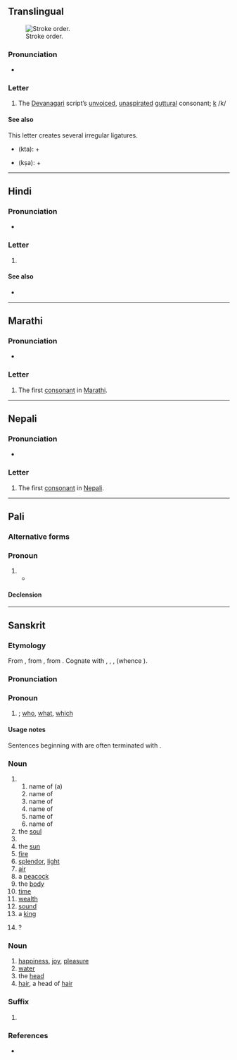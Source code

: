 {{also|क़kalpana}}
{{character info}}

==Translingual==
[[File:Deva-क-order.gif|thumb|Stroke order.]]

===Pronunciation===
* {{IPA|mul|/kə/}}

===Letter===
{{mul-Deva|ka}}

# The [[Devanagari]] script’s [[unvoiced]], [[unaspirated]] [[guttural]] consonant; [[k]] /k/

====See also====
This letter creates several irregular ligatures.
* {{l|hi|क्त|sc=Deva}} (kta): {{lang|mul|sc=Deva|क}} + {{l|mul|sc=Deva|त}}
* {{l|hi|क्ष|sc=Deva}} (kṣa): {{lang|mul|sc=Deva|क}} + {{l|mul|sc=Deva|ष}}

----

==Hindi==

===Pronunciation===
* {{hi-IPA|क.}}

===Letter===
{{head|hi|letter}}

# {{n-g|the first [[consonant]] in [[Hindi]]}}

====See also====
* {{list:Devanagari script letters/hi}}

----

==Marathi==

===Pronunciation===
* {{IPA|mr|/kə/}}

===Letter===
{{head|mr|letter}}

# The first [[consonant]] in [[Marathi]].

----

==Nepali==

===Pronunciation===
* {{ne-IPA}}

===Letter===
{{head|ne|letter}}

# The first [[consonant]] in [[Nepali]].

----

==Pali==

===Alternative forms===
{{pi-alt|Latn=ka}}

===Pronoun===
{{head|pi|pronoun|cat2=interrogative pronouns}}

# {{pi-sc|Deva|ka}}
#* {{RQ:pi:Kaccayano quote|2|anena|4}}

====Declension====
{{pi-decl-noun|g=m|novoc=yes
|dats_mod=replace|dats=कस्स|dats2=किस्स
|abls_mod=replace|abls=कस्मा|abls2=किस्मा
|gens=किस्स
|locs_mod=replace|locs=कस्मिं|locs2=कम्हि|locs3=किस्मिं|locs4=किम्हि
|nomp_mod=replace|nomp=के
|datp_mod=replace|datp=केसं|datp2=केसानं
|genp_mod=replace|genp=केसं|genp2=केसानं
}}
{{pi-decl-noun|का|g=f|novoc=yes
|dats=कस्सा
|gens=कस्सा
|datp_mod=replace|datp=कासं|datp2=कासानं
|genp_mod=replace|genp=कासं|genp2=कासानं
}}
{{pi-decl-noun|g=n|novoc=yes
|noms_mod=replace|noms=किं
|accs_mod=replace|accs=किं
|dats_mod=replace|dats=कस्स|dats2=किस्स
|abls_mod=replace|abls=कस्मा|abls2=किस्मा
|gens=किस्स
|locs_mod=replace|locs=कस्मिं|locs2=कम्हि|locs3=किस्मिं|locs4=किम्हि
|datp_mod=replace|datp=केसं|datp2=केसानं
|genp_mod=replace|genp=केसं|genp2=केसानं
}}

----

==Sanskrit==

===Etymology===
From {{inh|sa|inc-pro|*kás}}, from {{inh|sa|iir-pro|*kás}}, from {{inh|sa|ine-pro|*kʷós}}. Cognate with {{cog|ae|𐬐𐬀}}, {{cog|grc|ποῖος}}, {{cog|la|quis}}, {{cog|ang|hwā}} (whence {{cog|en|who}}).

===Pronunciation===
{{sa-IPA}}
{{sa-IPA|a=1}}

===Pronoun===
{{head|sa|tr=ká|pronoun}}

# {{n-g|interrogative pronoun}}; [[who]], [[what]], [[which]]
#: {{ux|sa|सः '''कः'''?|'''Who''' is he?|inline=y}}
#: {{ux|sa|एषः '''कः'''?|'''What''' is this?|inline=y}}

====Usage notes====
Sentences beginning with {{m|sa|क}} are often terminated with {{m|sa|इति}}.

===Noun===
{{sa-noun|g=m}}

# {{n-g|a name}}
## name of (a) {{m|sa|प्रजापति}}
## name of {{m|sa|ब्रह्मन्}}
## name of {{m|sa|दक्ष}}
## name of {{m|sa|विष्णु}}
## name of {{m|sa|यम}}
## name of {{m|sa|गरुड}}
# the [[soul]]
# {{n-g|a particular [[comet]]}}
# the [[sun]]
# [[fire]]
# [[splendor]], [[light]]
# [[air]]
# a [[peacock]]
# the [[body]]
# [[time]]
# [[wealth]]
# [[sound]]
# a [[king]]
# {{synonym of|sa|काम-ग्रन्थि}}?

===Noun===
{{sa-noun|g=n}}

# [[happiness]], [[joy]], [[pleasure]]
# [[water]]
# the [[head]]
# [[hair]], a head of [[hair]]

===Suffix===
{{head|sa|suffix}}

# {{n-g|an [[adjective]]-forming {{m|sa|तद्धित}} [[suffix]], expressing [[diminution]], [[deterioration]], or [[similarity]]}}

===References===
* {{R:MW|240}}